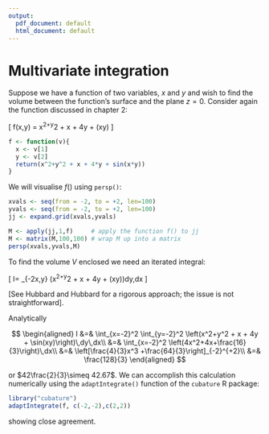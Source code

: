 ```yaml
---
output:
  pdf_document: default
  html_document: default
---
```

# Multivariate integration {#multivariate_integration}



Suppose we have a function of two variables, $x$ and $y$ and wish to
find the volume between the function's surface and the plane $z=0$.
Consider again the function discussed in chapter 2:

\[
f(x,y) = x^2+y^2 + x + 4y + \sin(xy)
\]


```r
f <- function(v){
  x <- v[1]
  y <- v[2]
  return(x^2+y^2 + x + 4*y + sin(x*y))
}
```

We will visualise $f()$ using ```persp()```:

```r
xvals <- seq(from = -2, to = +2, len=100)
yvals <- seq(from = -2, to = +2, len=100)
jj <- expand.grid(xvals,yvals)

M <- apply(jj,1,f)     # apply the function f() to jj
M <- matrix(M,100,100) # wrap M up into a matrix 
persp(xvals,yvals,M)
```

To find the volume $V$ enclosed we need an iterated integral:


\[
I=
\int_{-2\leq x,y\leq 2}
\left(x^2+y^2 + x + 4y + \sin(xy)\right)dy\,dx
\]

[See Hubbard and Hubbard for a rigorous approach; the issue is not
straightforward].

Analytically 


$$
\begin{aligned}
I &=&
\int_{x=-2}^2
\int_{y=-2}^2
\left(x^2+y^2 + x + 4y + \sin(xy)\right)\,dy\,dx\\
 &=& \int_{x=-2}^2 \left(4x^2+4x+\frac{16}{3}\right)\,dx\\
 &=& \left[\frac{4}{3}x^3 +\frac{64}{3}\right]_{-2}^{+2}\\
 &=& \frac{128}{3}
\end{aligned}
$$

or $42\frac{2}{3}\simeq 42.67$.  We can accomplish this calculation
numerically using the ```adaptIntegrate()``` function of the
```cubature``` R package:

```r
library("cubature")
adaptIntegrate(f, c(-2,-2),c(2,2))
```

showing close agreement.
